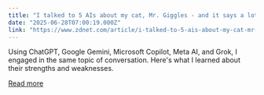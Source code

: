 ```yaml
---
title: "I talked to 5 AIs about my cat, Mr. Giggles - and it says a lot about the state of chatbots"
date: "2025-06-28T07:00:19.000Z"
link: "https://www.zdnet.com/article/i-talked-to-5-ais-about-my-cat-mr-giggles-and-it-says-a-lot-about-the-state-of-chatbots/"
---
```


Using ChatGPT, Google Gemini, Microsoft Copilot,  Meta AI, and Grok, I engaged in the same topic of conversation. Here's what I learned about their strengths and weaknesses.

[Read more](https://www.zdnet.com/article/i-talked-to-5-ais-about-my-cat-mr-giggles-and-it-says-a-lot-about-the-state-of-chatbots/)
